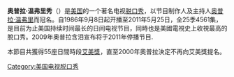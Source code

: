 {{unreferenced|time=2018-11-24T09:47:57+00:00}}
{{noteTA
|T=zh-cn:奥普拉·温弗里秀; zh-hk:奧花·雲費騷; zh-tw:歐普拉·溫芙蕾秀
|1=zh-cn:奥普拉·温弗里秀; zh-hk:奧花·雲費騷; zh-tw:歐普拉·溫芙蕾秀
|2=zh-cn:奥普拉; zh-hk:奧花; zh-tw:歐普拉
|3=zh-cn:温弗里; zh-hk:雲費; zh-tw:溫芙蕾
|4=zh-cn:脱口秀; zh-hk:清談節目; zh-tw:脫口秀
}}
'''奥普拉·温弗里秀'''（{{lang-en|The Oprah Winfrey Show}}）是[[美国|美国]]的一个著名电视[[談話節目|脱口秀]]，以节目制作人及主持人[[奥普拉·温弗里|奥普拉·温弗里]]而冠名。自1986年9月8日起开播至2011年5月25日，全25季4561集，是目前为止美国持续时间最长的日间电视节目，同時也是美國電視史上收視最高的脫口秀。2009年奥普拉含泪宣布将于2011年停播节目.

本節目共獲得55座日間時段[[艾美獎|艾美獎]]，直至2000年奧普拉決定不再向艾美獎提名。



[[Category:美国电视脱口秀|Category:美国电视脱口秀]]